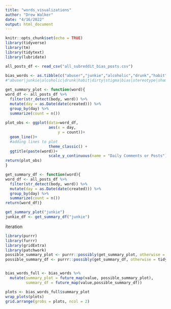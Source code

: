 ```yaml
---
title: "words_visualizations"
author: "Drew Walker"
date: "4/16/2022"
output: html_document
---
```


```r
knitr::opts_chunk$set(echo = TRUE)
library(tidyverse)
library(tm)
library(tidytext)
library(lubridate)
```

```r

all_posts_df <- read_csv("all_subreddit_bias_posts.csv")
 
bias_words <- as.tibble(c("abuser","junkie","alcoholic","drunk","habit","dirty","stigma","bias","stereotype","shame","blame"))
#"abuser|junkie|alcoholic|drunk|habit|dirty|stigma|bias|stereotype|shame|blame"

get_summary_plot <- function(word){
word_df <- all_posts_df %>%
  filter(str_detect(body, word)) %>% 
  mutate(day = as.Date(date(created))) %>% 
  group_by(day) %>% 
  summarize(count = n())
  
plot_obs <- ggplot(data=word_df,         
                   aes(x = day,
                       y = count))+
  geom_line()+
  #adding lines to plot
                   theme_classic() + 
  ggtitle(paste(word))+
                   scale_y_continuous(name = "Daily Comments or Posts") 
return(plot_obs)
}

get_summary_df <- function(word){
word_df <- all_posts_df %>%
  filter(str_detect(body, word)) %>% 
  mutate(day = as.Date(date(created))) %>% 
  group_by(day) %>% 
  summarize(count = n())
return(word_df)}

get_summary_plot("junkie")
junkie_df <- get_summary_df("junkie")
```
iteration
```r
library(purrr)
library(furrr)
library(gridExtra)
library(patchwork)
possible_summary_plot <- purrr::possibly(get_summary_plot, otherwise = tidyr::tibble("NA"))
possible_summary_df <- purrr::possibly(get_summary_df, otherwise = tidyr::tibble("NA"))


bias_words_full <- bias_words %>% 
  mutate(summary_plot = future_map(value, possible_summary_plot),
         summary_df = future_map(value,possible_summary_df)) 

plots <- bias_words_full$summary_plot
wrap_plots(plots)
grid.arrange(grobs = plots, ncol = 2)

```


